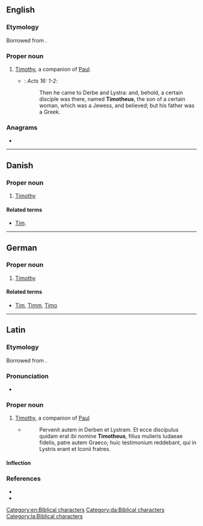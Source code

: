==English==

===Etymology===
Borrowed from {{bor|en|la|Tīmotheus}}.

===Proper noun===
{{en-proper noun}}

# [[Timothy]], a companion of [[Paul]]. {{qualifier|biblical character}}
#* {{RQ:Authorized Version}}: ''Acts 16: 1-2'':
#*: Then he came to Derbe and Lystra: and, behold, a certain disciple was there, named '''Timotheus''', the son of a certain woman, which was a Jewess, and believed; but his father was a Greek.

===Anagrams===
* {{anagrams|en|a=ehimosttu|mouthiest}}

[[Category:en:Biblical characters]]

----

==Danish==

===Proper noun===
{{head|da|proper noun}}

# [[Timothy]] {{qualifier|biblical character}}

====Related terms====
* {{qualifier|given name}} [[Tim]].

[[Category:da:Biblical characters]]

----

==German==

===Proper noun===
{{head|de|proper noun}}

# {{lb|de|biblical character}} [[Timothy]] {{qualifier|biblical character}}

====Related terms====
* {{qualifier|given names}} [[Tim]], [[Timm]], [[Timo]]

----

==Latin==

===Etymology===
Borrowed from {{bor|la|grc|Τῑμόθεος}}.

===Pronunciation===
* {{la-IPA|Tīmotheus|eccl=yes}}

===Proper noun===
{{la-proper noun|Tīmotheus|Tīmotheī|m|second}}

# [[Timothy]], a companion of [[Paul]] {{qualifier|biblical character}}
#* {{RQ:Vulgate|Actus Apostolorum|16|1-2}}
#*: Pervenit autem in Derben et Lystram. Et ecce discipulus quidam erat ibi nomine '''Timotheus''', filius mulieris Iudaeae fidelis, patre autem Graeco; huic testimonium reddebant, qui in Lystris erant et Iconii fratres.

====Inflection====
{{la-decl-2nd|num=sg|Tīmothe}}

===References===
* {{R:L&S}}
* {{R:Gaffiot}}

[[Category:la:Biblical characters]]
